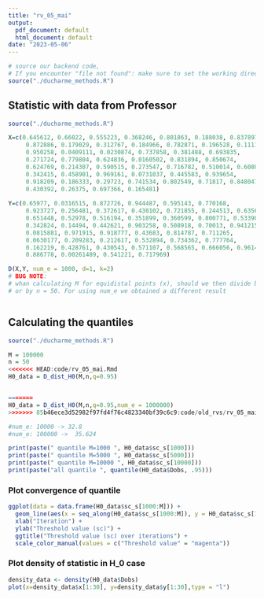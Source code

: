 ```yaml
---
title: "rv_05_mai"
output:
  pdf_document: default
  html_document: default
date: "2023-05-06"
---
```


```r
# source our backend code, 
# If you encounter "file not found": make sure to set the working directory correctly
source("./ducharme_methods.R")

```


## Statistic with data from Professor


```r

source("./ducharme_methods.R")

X=c(0.645612, 0.66022, 0.555223, 0.368246, 0.801863, 0.188038, 0.837897, 
     0.872886, 0.179029, 0.312767, 0.184966, 0.782871, 0.196528, 0.111166, 
     0.950258, 0.0409111, 0.0230874, 0.737858, 0.381488, 0.693835, 
     0.271724, 0.779804, 0.624836, 0.0160502, 0.831894, 0.850674, 
     0.624769, 0.214307, 0.590515, 0.273547, 0.716782, 0.510014, 0.608093, 
     0.342415, 0.458901, 0.969161, 0.0731037, 0.445583, 0.939654, 
     0.918209, 0.186333, 0.29723, 0.741534, 0.802549, 0.71817, 0.848047, 
     0.430392, 0.26375, 0.697366, 0.165481)
 
Y=c(0.65977, 0.0316515, 0.872726, 0.944487, 0.595143, 0.770168, 
     0.923727, 0.256481, 0.372617, 0.430102, 0.721855, 0.244513, 0.635611, 
     0.651448, 0.52978, 0.516194, 0.351899, 0.360599, 0.800771, 0.533902, 
     0.342824, 0.14494, 0.442621, 0.903258, 0.508918, 0.70013, 0.941215, 
     0.0815881, 0.971915, 0.918777, 0.43683, 0.814787, 0.711265, 
     0.0630177, 0.209283, 0.212617, 0.532894, 0.734362, 0.777764, 
     0.162219, 0.428761, 0.430543, 0.571107, 0.568565, 0.666056, 0.96149, 
     0.886778, 0.00261489, 0.541221, 0.717969)

D(X,Y, num_e = 1000, d=1, k=2)
# BUG NOTE:
# whan calculating M for equidistal points (x), should we then divide by num_e (1000)
# or by n = 50. For using num_e we obtained a different result



```

## Calculating the quantiles



```r
source("./ducharme_methods.R")

M = 100000
n = 50
<<<<<<< HEAD:code/rv_05_mai.Rmd
H0_data = D_dist_H0(M,n,q=0.95)


=======
H0_data = D_dist_H0(M,n,q=0.95,num_e = 1000000)
>>>>>>> 85b46ece3d52982f97fd4f76c4823340bf39c6c9:code/old_rvs/rv_05_mai.Rmd

#num_e: 10000 -> 32.8
#num_e: 100000 ->  35.624

print(paste(" quantile M=1000 ", H0_data$sc_s[1000]))
print(paste(" quantile M=5000 ", H0_data$sc_s[5000]))
print(paste(" quantile M=10000 ", H0_data$sc_s[10000]))
print(paste("all quantile ", quantile(H0_data$Dobs, .95)))
```


### Plot convergence of quantile

```r
ggplot(data = data.frame(H0_data$sc_s[1000:M])) +
  geom_line(aes(x = seq_along(H0_data$sc_s[1000:M]), y = H0_data$sc_s[1000:M], color = "Threshold value")) +
  xlab("Iteration") +
  ylab("Threshold value (sc)") +
  ggtitle("Threshold value (sc) over iterations") +
  scale_color_manual(values = c("Threshold value" = "magenta"))
```

### Plot density of statistic in H_0 case

```r

density_data <- density(H0_data$Dobs)
plot(x=density_data$x[1:30], y=density_data$y[1:30],type = "l")

```

